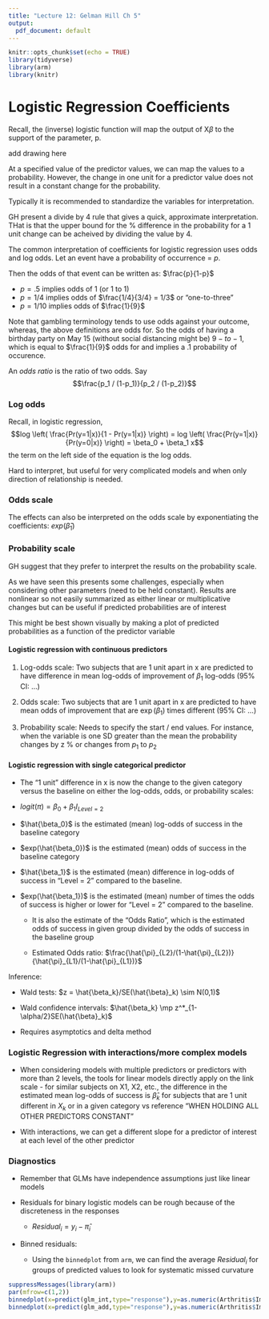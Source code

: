 ```yaml
---
title: "Lecture 12: Gelman Hill Ch 5"
output:
  pdf_document: default
---
```


```r
knitr::opts_chunk$set(echo = TRUE)
library(tidyverse) 
library(arm)
library(knitr)
```


# Logistic Regression Coefficients

Recall, the (inverse) logistic function will map the output of X$\beta$ to the support of the parameter, p.

\vfill

add drawing here

\vfill

At a specified value of the predictor values, we can map the values to a probability. However, the change in one unit for a predictor value does not result in a constant change for the probability.

\vfill
Typically it is recommended to standardize the variables for interpretation.

\vfill

GH present a divide by 4 rule that gives a quick, approximate interpretation. THat is that the upper bound for the % difference in the probability for a 1 unit change can be acheived by dividing the value by 4.

\vfill

The common interpretation of coefficients for logistic regression uses odds and log odds. Let an event have a probability of occurrence =  $p$.

\vfill
Then the odds of that event can be written as: $\frac{p}{1-p}$

- $p = .5$ implies odds of 1 (or 1 to 1)
- $p = 1/4$ implies odds of $\frac{1/4}{3/4} = 1/3$ or "one-to-three"
- $p = 1/10$ implies odds of $\frac{1}{9}$
\vfill

Note that gambling terminology tends to use odds against your outcome, whereas, the above definitions are odds for. So the odds of having a birthday party on May 15 (without social distancing might be) $9-to-1$, which is equal to $\frac{1}{9}$ odds for and implies a .1 probability of occurence.
\vfill

\newpage

An _odds ratio_ is the ratio of two odds. Say 
$$\frac{p_1 / (1-p_1)}{p_2 / (1-p_2)}$$
\vfill

### Log odds

Recall, in logistic regression, 
$$log \left( \frac{Pr(y=1|x)}{1 - Pr(y=1|x)} \right) = log \left( \frac{Pr(y=1|x)}{Pr(y=0|x)} \right) = \beta_0 + \beta_1 x$$
the term on the left side of the equation is the log odds.

\vfill

Hard to interpret, but useful for very complicated models and when only direction of relationship is needed.

### Odds scale

The effects can also be interpreted on the odds scale by exponentiating the coefficients: $exp(\hat{\beta}_1)$
 
### Probability scale

GH suggest that they prefer to interpret the results on the probability scale.

As we have seen this presents some challenges, especially when considering other parameters (need to be held constant). Results are nonlinear so not easily summarized as either linear or multiplicative changes but can be useful if predicted probabilities are of interest

This might be best shown visually by making a plot of predicted probabilities as a function of the predictor variable

\newpage


#### Logistic regression with continuous predictors


1) Log-odds scale: Two subjects that are 1 unit apart in x are predicted to have difference in mean log-odds of improvement of $\beta_1$ log-odds (95% CI: ...)


2) Odds scale: Two subjects that are 1 unit apart in x are predicted to have mean odds of improvement that are $\exp(\beta_1)$  times different (95% CI: ...)


3) Probability scale: Needs to specify the start / end values. For instance, when the variable is one SD greater than the mean the probability changes by z % or changes from $p_1$ to $p_2$

#### Logistic regression with single categorical predictor

* The "1 unit" difference in x is now the change to the given category versus the baseline on either the log-odds, odds, or probability scales:

* $logit(\pi) = \beta_0 + \beta_1 I_{Level=2}$

* $\hat{\beta_0}$ is the estimated (mean) log-odds of success in the baseline category

* $exp(\hat{\beta_0})$ is the estimated (mean) odds of success in the baseline category

* $\hat{\beta_1}$ is the estimated (mean) difference in log-odds of success in "Level = 2" compared to the baseline.

* $exp(\hat{\beta_1})$ is the estimated (mean) number of times the odds of success is higher or lower for "Level = 2" compared to the baseline.
    
    + It is also the estimate of the "Odds Ratio", which is the estimated odds of success in given group divided by the odds of success in the baseline group
    
    + Estimated Odds ratio: $\frac{\hat{\pi}_{L2}/(1-\hat{\pi}_{L2})}{\hat{\pi}_{L1}/(1-\hat{\pi}_{L1})}$
    

Inference:

* Wald tests: $z = \hat{\beta_k}/SE(\hat{\beta}_k) \sim N(0,1)$

* Wald confidence intervals: $\hat{\beta_k} \mp z^*_{1-\alpha/2}SE(\hat{\beta}_k)$ 

* Requires asymptotics and delta method


    
### Logistic Regression with interactions/more complex models

* When considering models with multiple predictors or predictors with more than 2 levels, the tools for linear models directly apply on the link scale - for similar subjects on X1, X2, etc., the difference in the estimated mean log-odds of success is $\hat{\beta}_k$ for subjects that are 1 unit different in $X_k$ or in a given category vs reference "WHEN HOLDING ALL OTHER PREDICTORS CONSTANT"

* With interactions, we can get a different slope for a predictor of interest at each level of the other predictor


### Diagnostics

* Remember that GLMs have independence assumptions just like linear models

* Residuals for binary logistic models can be rough because of the discreteness in the responses

    + $Residual_i = y_i - \hat{\pi}_i$
  

* Binned residuals:

    + Using the `binnedplot` from `arm`, we can find the average $Residual_i$ for groups of predicted values to look for systematic missed curvature

```r
suppressMessages(library(arm))
par(mfrow=c(1,2))
binnedplot(x=predict(glm_int,type="response"),y=as.numeric(Arthritis$Imp2)-1 - predict(glm_int,type="response"))
binnedplot(x=predict(glm_add,type="response"),y=as.numeric(Arthritis$Imp2)-1 - predict(glm_add,type="response"))
```


